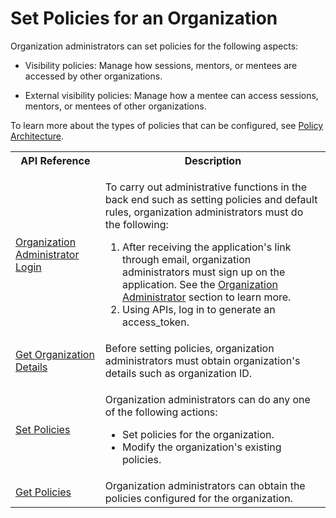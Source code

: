 
# Set Policies for an Organization

Organization administrators can set policies for the following aspects:

  * Visibility policies: Manage how sessions, mentors, or mentees are accessed by other organizations.

  * External visibility policies: Manage how a mentee can access sessions, mentors, or mentees of other organizations.

To learn more about the types of policies that can be configured, see [Policy Architecture](policyarchitecture#policy-architecture).

<table>
  <tr>
    <th>API Reference</th>
    <th>Description</th>
  </tr>
  <tr>
    <td><a href="https://dev.elevate-apis.shikshalokam.org/user/api-doc#tag/User-APIs/paths/~1user~1v1~1account~1login/post">Organization Administrator Login</a></td>
    <td><p>To carry out administrative functions in the back end such as setting policies and default rules, organization administrators must do the following:</p>
    <ol><li>After receiving the application's link through email, organization administrators must sign up on the application. See the <a href="aboutorganizationadministrator">Organization Administrator</a> section to learn more.</li><li>Using APIs, log in to generate an access_token.</li></ol></td>
  </tr>
  <tr>
    <td><a href="https://dev.elevate-apis.shikshalokam.org/user/api-doc#tag/Organization/paths/~1user~1v1~1organization~1list/get">Get Organization Details</a></td>
    <td>Before setting policies, organization administrators must obtain organization's details such as organization ID.</td>
  </tr>
  <tr>
    <td><a href="https://dev.elevate-apis.shikshalokam.org/mentoring/api-doc#tag/Organization-Admin/paths/~1mentoring~1v1~1org-admin~1getOrgPolicies/get">Set Policies</a></td>
    <td><p>Organization administrators can do any one of the following actions:</p><ul><li>Set policies for the organization.</li><li>Modify the organization's existing policies.</li></ul></td>
  </tr>
  <tr>
    <td><a href="https://dev.elevate-apis.shikshalokam.org/mentoring/api-doc#tag/Organization-Admin/paths/~1mentoring~1v1~1org-admin~1getOrgPolicies/get">Get Policies</a></td>
    <td>Organization administrators can obtain the policies configured for the organization.</td>
  </tr>
</table>